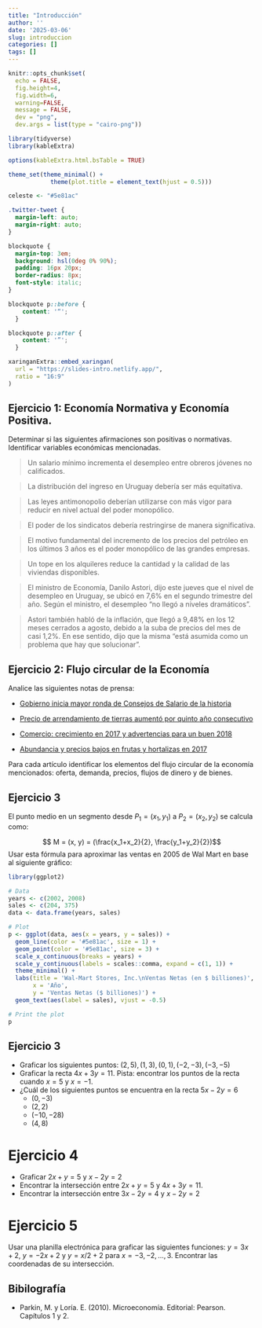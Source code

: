 ```yaml
---
title: "Introducción"
author: ''
date: '2025-03-06'
slug: introduccion
categories: []
tags: []
---
```




```r
knitr::opts_chunk$set(
  echo = FALSE, 
  fig.height=4, 
  fig.width=6, 
  warning=FALSE, 
  message = FALSE,
  dev = "png", 
  dev.args = list(type = "cairo-png"))

library(tidyverse)
library(kableExtra)

options(kableExtra.html.bsTable = TRUE)

theme_set(theme_minimal() + 
            theme(plot.title = element_text(hjust = 0.5)))

celeste <- "#5e81ac"

```

```css
.twitter-tweet {
  margin-left: auto;
  margin-right: auto;
}

blockquote {
  margin-top: 3em;
  background: hsl(0deg 0% 90%);
  padding: 16px 20px;
  border-radius: 8px;
  font-style: italic;
}

blockquote p::before {
    content: '“';
  }

blockquote p::after {
    content: '”';
  }
```


```r
xaringanExtra::embed_xaringan(
  url = "https://slides-intro.netlify.app/",
  ratio = "16:9"
)
```


## Ejercicio 1: Economía Normativa y Economía Positiva.

Determinar si las siguientes afirmaciones son positivas o normativas. Identificar variables económicas mencionadas.

> Un salario mínimo incrementa el desempleo entre obreros jóvenes no calificados.


> La distribución del ingreso en Uruguay debería ser más equitativa.

> Las leyes antimonopolio deberían utilizarse con más vigor para reducir en nivel actual del poder monopólico.

> El poder de los sindicatos debería restringirse de manera significativa.

> El motivo fundamental del incremento de los precios del petróleo en los últimos 3 años es el poder monopólico de las grandes empresas.

> Un tope en los alquileres reduce la cantidad y la calidad de las viviendas disponibles.

> El ministro de Economía, Danilo Astori, dijo este jueves que el nivel de desempleo en Uruguay,  se ubicó en 7,6% en el segundo trimestre del año. Según el ministro, el desempleo  "no llegó a niveles dramáticos". 

> Astori también habló de la inflación, que llegó a 9,48% en los 12 meses cerrados a agosto, debido a la suba de precios del mes de casi 1,2%. En ese sentido, dijo que la misma "está asumida como un problema que hay que solucionar".


## Ejercicio 2: Flujo circular de la Economía

Analice las siguientes notas de prensa:

 - [Gobierno inicia mayor ronda de Consejos de Salario de la historia](http://www.180.com.uy/articulo/73654_gobierno-inicia-mayor-ronda-de-consejos-de-salario-de-la-historia)
 
 - [Precio de arrendamiento de tierras aumentó por quinto año consecutivo](http://www.180.com.uy/articulo/55791_precio-de-arrendamiento-de-tierras-aumento-por-quinto-ano-consecutivo)
 
 - [Comercio: crecimiento en 2017 y advertencias para un buen 2018](http://www.180.com.uy/articulo/73090_comercio-tuvo-un-2017-de-crecimiento-y-espera-un-buen-2018)
 
 - [Abundancia y precios bajos en frutas y hortalizas en 2017](http://www.180.com.uy/articulo/71800_abundancia-y-precios-bajos-en-frutas-y-hortalizas-en-2017)
 
 Para cada artículo identificar los elementos del flujo circular de la economía mencionados: oferta, demanda, precios, flujos de dinero y de bienes.
 
 
## Ejercicio 3

El punto medio en un segmento desde $P_1=(x_1, y_1)$ a $P_2=(x_2, y_2)$ se calcula como:

$$ M = (x, y) = (\frac{x_1+x_2}{2}, \frac{y_1+y_2}{2})$$
Usar esta fórmula para aproximar las ventas en 2005 de Wal Mart en base al siguiente gráfico:

```r
library(ggplot2)

# Data
years <- c(2002, 2008)
sales <- c(204, 375)
data <- data.frame(years, sales)

# Plot
p <- ggplot(data, aes(x = years, y = sales)) +
  geom_line(color = '#5e81ac', size = 1) +
  geom_point(color = '#5e81ac', size = 3) +
  scale_x_continuous(breaks = years) +
  scale_y_continuous(labels = scales::comma, expand = c(1, 1)) +
  theme_minimal() +
  labs(title = 'Wal-Mart Stores, Inc.\nVentas Netas (en $ billiones)',
       x = 'Año',
       y = 'Ventas Netas ($ billiones)') +
  geom_text(aes(label = sales), vjust = -0.5)

# Print the plot
p
```

 
## Ejercicio 3

- Graficar los siguientes puntos: $(2, 5), (1, 3), (0, 1), (-2, -3), (-3, -5)$
- Graficar la recta $4x + 3y= 11$. Pista: encontrar los puntos de la recta cuando $x=5$ y $x=-1$.
- ¿Cuál de los siguientes puntos se encuentra en la recta $5x - 2y=6$
  - $(0, -3)$
  - $(2, 2)$
  - $(-10, -28)$
  - $(4, 8)$
  
# Ejercicio 4
- Graficar $2x+y=5$ y $x-2y=2$
- Encontrar la intersección entre $2x+y=5$ y $4x + 3y= 11$.
- Encontrar la intersección entre $3x-2y=4$ y $x-2y=2$

# Ejercicio 5

Usar una planilla electrónica para graficar las siguientes funciones: $y=3x+2$,	$y=-2x+2$	y $y=x/2+2$ para $x=-3, -2, ..., 3$. Encontrar las coordenadas de su intersección.



<!-- ## Ejercicio 3: La FPP  -->

<!-- 1. Econolandia tiene 1000 horas de trabajo disponibles para producir cortes de pelo y remeras. Un corte de pelo requiere $1/2$ hora de trabajo, y una remera $5$. Dibujar la FPP de Econolandia.  -->


<!-- ## Ejercicio 4: La FPP  -->

<!-- 2. En una economía que produce bienes agrícolas y manufacturas, se hace un descubrimiento científico que mejora el rendimiento de los cultivos sin afectar la producción industrial. Grafique este impacto en la FPP. -->


<!-- ## Ejercicio 5: La FPP  -->

<!-- 3. Juan tiene 10 horas para estudiar para dos pruebas: Historia y Economía. Dibuje la FPP de notas de las dos materias. Explique qué variables van en cada eje.  -->

<!-- En gráficos separados dibuje: -->

<!-- - El efecto de estudiar con música alta en vez de en silencio. -->
<!-- - El efecto de estudiar 15 horas en vez de 10. -->
<!-- - El efecto de la creación de una canal de youtube de videos de historia que hace que Juan sea más eficiente estudiando historia. Cada hora que pasa estudiando historia hace que saque mejores notas. -->



## Bibilografía
- Parkin, M. y Loría. E. (2010). Microeconomía. Editorial: Pearson. Capítulos 1 y 2.


